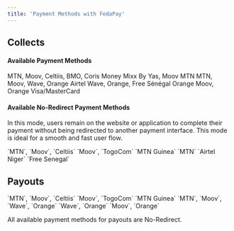 ```yaml
---
title: 'Payment Methods with FedaPay'
---
```


## Collects

#### Available Payment Methods

<CardGroup cols={3}>
  <Card title="BENIN">
    MTN, Moov, Celtiis, BMO, Coris Money
  </Card>

  <Card title="TOGO">
    Mixx By Yas, Moov
  </Card>

  <Card title="GUINEA">
    MTN
  </Card>

  <Card title="CÔTE D'IVOIRE">
    MTN, Moov, Wave, Orange
  </Card>

  <Card title="NIGER">
    Airtel
  </Card>

  <Card title="SENEGAL">
    Wave, Orange, Free Sénégal
  </Card>

  <Card title="MALI">
    Orange
  </Card>

  <Card title="BURKINA FASO">
    Moov, Orange
  </Card>

  <Card title="ALL REGIONS">
    Visa/MasterCard
  </Card>
</CardGroup>

#### Available No-Redirect Payment Methods

In this mode, users remain on the website or application to complete their payment without being redirected to another payment interface. This mode is ideal for a smooth and fast user flow.

<CardGroup cols={3}>
  <Card title="BENIN">
    <Tooltip tip="mtn_open">`MTN`</Tooltip>,
    <Tooltip tip="moov">`Moov`</Tooltip>,
    <Tooltip tip="sbin">`Celtiis`</Tooltip>
  </Card>

  <Card title="TOGO">
    <Tooltip tip="moov_tg">`Moov`</Tooltip>,
    <Tooltip tip="togocel">`TogoCom`</Tooltip>
  </Card>

  <Card title="GUINEA">
    <Tooltip tip="mtn_open_gn">`MTN Guinea`</Tooltip>
  </Card>

  <Card title="CÔTE D'IVOIRE">
    <Tooltip tip="mtn_ci">`MTN`</Tooltip>
  </Card>

  <Card title="NIGER">
    <Tooltip tip="airtel_ne">`Airtel Niger`</Tooltip>
  </Card>

  <Card title="SENEGAL">
    <Tooltip tip="free_sn">`Free Senegal`</Tooltip>
  </Card>
</CardGroup>

## Payouts

<CardGroup cols={3}>
  <Card title="BENIN">
    <Tooltip tip="mtn_open">`MTN`</Tooltip>,
    <Tooltip tip="moov">`Moov`</Tooltip>,
    <Tooltip tip="sbin">`Celtiis`</Tooltip>
  </Card>

  <Card title="TOGO">
    <Tooltip tip="moov_tg">`Moov`</Tooltip>,
    <Tooltip tip="togocel">`TogoCom`</Tooltip>
  </Card>

  <Card title="GUINEA">
    <Tooltip tip="mtn_open_gn">`MTN Guinea`</Tooltip>
  </Card>

  <Card title="CÔTE D'IVOIRE">
    <Tooltip tip="mtn_ci">`MTN`</Tooltip>,
    <Tooltip tip="moov_ci">`Moov`</Tooltip>,
    <Tooltip tip="wave_ci">`Wave`</Tooltip>,
    <Tooltip tip="orange_ci">`Orange`</Tooltip>
  </Card>

  <Card title="SENEGAL">
    <Tooltip tip="wave_sn">`Wave`</Tooltip>,
    <Tooltip tip="orange_sn">`Orange`</Tooltip>
  </Card>

  <Card title="BURKINA FASO">
    <Tooltip tip="moov_bf">`Moov`</Tooltip>,
    <Tooltip tip="orange_bf">`Orange`</Tooltip>
  </Card>
</CardGroup>

<Note>All available payment methods for payouts are No-Redirect.</Note>